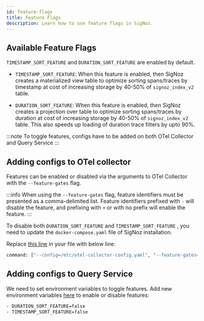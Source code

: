 ```yaml
---
id: feature-flags
title: Feature Flags
description: Learn how to use feature flags in SigNoz.
---
```


<SigNozCloud />

## Available Feature Flags

`TIMESTAMP_SORT_FEATURE` and `DURATION_SORT_FEATURE` are enabled by default.

- `TIMESTAMP_SORT_FEATURE`: When this feature is enabled, then SigNoz creates a materialized view table to optimize sorting spans/traces by timestamp at cost of increasing storage by 40-50% of `signoz_index_v2` table.

- `DURATION_SORT_FEATURE`: When this feature is enabled, then SigNoz creates a projection over table to optimize sorting spans/traces by duration at cost of increasing storage by 40-50% of `signoz_index_v2` table. This also speeds up loading of duration trace filters by upto 90%.



:::note
To toggle features, configs have to be added on both OTel Collector and Query Service
:::

## Adding configs to OTel collector

Features can be enabled or disabled via the arguments to OTel Collector with the `--feature-gates` flag. 

:::info
When using the `--feature-gates` flag, feature identifiers must be presented as a comma-delimited list. Feature identifiers prefixed with `-` will disable the feature, and prefixing with `+` or with no prefix will enable the feature.
:::

To disable both `DURATION_SORT_FEATURE` and `TIMESTAMP_SORT_FEATURE` , you need to update the `docker-compose.yaml` file of SigNoz installation.

Replace [this line](https://github.com/SigNoz/signoz/blob/65af8c1b98d85469da6fdb40584df24457c9dbb4/deploy/docker/clickhouse-setup/docker-compose.yaml#L85) in your file with below line:

```bash
command: ["--config=/etc/otel-collector-config.yaml", "--feature-gates=-DURATION_SORT_FEATURE,-TIMESTAMP_SORT_FEATURE"]
```

## Adding configs to Query Service

We need to set environment variables to toggle features. Add new environment variables [here](https://github.com/SigNoz/signoz/blob/65af8c1b98d85469da6fdb40584df24457c9dbb4/deploy/docker/clickhouse-setup/docker-compose.yaml#L52) to enable or disable features:

```bash
- DURATION_SORT_FEATURE=false
- TIMESTAMP_SORT_FEATURE=false
```
